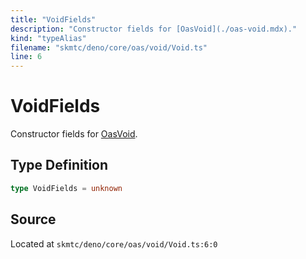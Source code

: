 ```yaml
---
title: "VoidFields"
description: "Constructor fields for [OasVoid](./oas-void.mdx)."
kind: "typeAlias"
filename: "skmtc/deno/core/oas/void/Void.ts"
line: 6
---
```


# VoidFields

Constructor fields for [OasVoid](./oas-void.mdx).

## Type Definition

```typescript
type VoidFields = unknown
```

## Source

Located at `skmtc/deno/core/oas/void/Void.ts:6:0`
